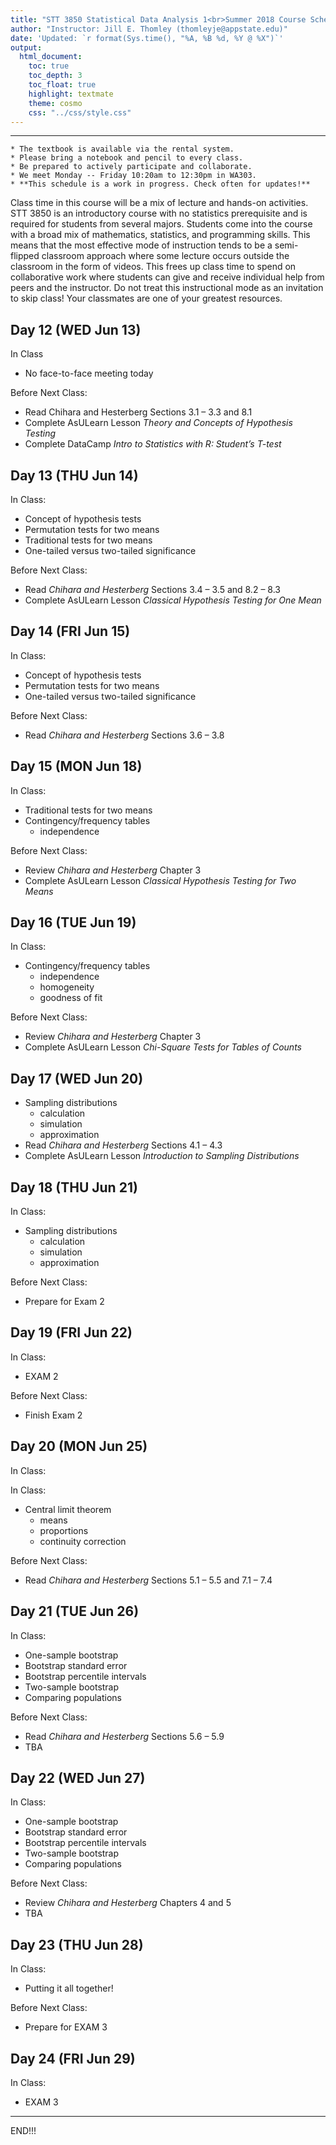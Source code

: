 ```yaml
---
title: "STT 3850 Statistical Data Analysis 1<br>Summer 2018 Course Schedule"
author: "Instructor: Jill E. Thomley (thomleyje@appstate.edu)"
date: 'Updated: `r format(Sys.time(), "%A, %B %d, %Y @ %X")`'
output: 
  html_document: 
    toc: true
    toc_depth: 3
    toc_float: true
    highlight: textmate
    theme: cosmo
    css: "../css/style.css"
---
```


<hr>

```block
* The textbook is available via the rental system.
* Please bring a notebook and pencil to every class.
* Be prepared to actively participate and collaborate.
* We meet Monday -- Friday 10:20am to 12:30pm in WA303.
* **This schedule is a work in progress. Check often for updates!**
```

Class time in this course will be a mix of lecture and hands-on activities. STT 3850 is an introductory course with no statistics prerequisite and is required for students from several majors. Students come into the course with a broad mix of mathematics, statistics, and programming skills. This means that the most effective mode of instruction tends to be a semi-flipped classroom approach where some lecture occurs outside the classroom in the form of videos. This frees up class time to spend on collaborative work where students can give and receive individual help from peers and the instructor. Do not treat this instructional mode as an invitation to skip class! Your classmates are one of your greatest resources.


## Day 12 (WED Jun 13)

   In Class
   
   * No face-to-face meeting today

   Before Next Class: 
   
   * Read Chihara and Hesterberg Sections 3.1 -- 3.3 and 8.1
   * Complete AsULearn Lesson *Theory and Concepts of Hypothesis Testing*
   * Complete DataCamp *Intro to Statistics with R: Student's T-test*

## Day 13 (THU Jun 14)

   In Class:
   
   * Concept of hypothesis tests
   * Permutation tests for two means
   * Traditional tests for two means
   * One-tailed versus two-tailed significance

   Before Next Class:

   * Read *Chihara and Hesterberg* Sections 3.4 -- 3.5 and 8.2 -- 8.3
   * Complete AsULearn Lesson *Classical Hypothesis Testing for One Mean*

## Day 14 (FRI Jun 15)

   In Class:
   
   * Concept of hypothesis tests
   * Permutation tests for two means
   * One-tailed versus two-tailed significance
   
   Before Next Class: 
   
   * Read *Chihara and Hesterberg* Sections 3.6 -- 3.8

## Day 15 (MON Jun 18)
 
   In Class:
   
   * Traditional tests for two means
   * Contingency/frequency tables
      + independence

   Before Next Class: 
   
   * Review *Chihara and Hesterberg* Chapter 3
   * Complete AsULearn Lesson *Classical Hypothesis Testing for Two Means*

## Day 16 (TUE Jun 19)

   In Class:
   
   * Contingency/frequency tables
      + independence
      + homogeneity
      + goodness of fit

   Before Next Class: 

   * Review *Chihara and Hesterberg* Chapter 3   
   * Complete AsULearn Lesson *Chi-Square Tests for Tables of Counts*

## Day 17 (WED Jun 20)

   * Sampling distributions
      + calculation
      + simulation
      + approximation 
   
   * Read *Chihara and Hesterberg* Sections 4.1 -- 4.3
   * Complete AsULearn Lesson *Introduction to Sampling Distributions*

## Day 18 (THU Jun 21)

   In Class:
   
   * Sampling distributions
      + calculation
      + simulation
      + approximation

   Before Next Class: 
   
   * Prepare for Exam 2

## Day 19 (FRI Jun 22)

   In Class:
   
   * EXAM 2

   Before Next Class: 
   
   * Finish Exam 2

## Day 20 (MON Jun 25)

   In Class:

   In Class:
   
   * Central limit theorem
      + means
      + proportions
      + continuity correction   

   Before Next Class: 
   
   * Read *Chihara and Hesterberg* Sections 5.1 -- 5.5 and 7.1 -- 7.4

## Day 21 (TUE Jun 26)

   In Class:
   
   * One-sample bootstrap
   * Bootstrap standard error
   * Bootstrap percentile intervals
   * Two-sample bootstrap
   * Comparing populations

   Before Next Class: 
   
   * Read *Chihara and Hesterberg* Sections 5.6 -- 5.9
   * TBA

## Day 22 (WED Jun 27)

   In Class:
   
   * One-sample bootstrap
   * Bootstrap standard error
   * Bootstrap percentile intervals
   * Two-sample bootstrap
   * Comparing populations

   Before Next Class: 
   
   * Review *Chihara and Hesterberg* Chapters 4 and 5
   * TBA

## Day 23 (THU Jun 28)

   In Class:
   
   * Putting it all together!

   Before Next Class: 
   
   * Prepare for EXAM 3

## Day 24 (FRI Jun 29)

   In Class:
   
   * EXAM 3

<hr>

END!!!

